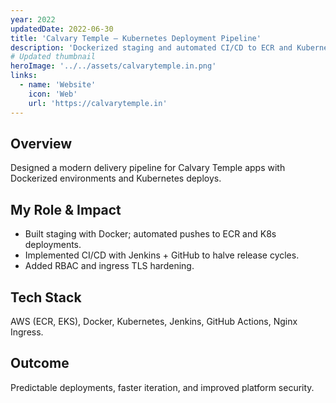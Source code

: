 ```yaml
---
year: 2022
updatedDate: 2022-06-30
title: 'Calvary Temple – Kubernetes Deployment Pipeline'
description: 'Dockerized staging and automated CI/CD to ECR and Kubernetes with faster, safer release cycles.'
# Updated thumbnail
heroImage: '../../assets/calvarytemple.in.png'
links:
  - name: 'Website'
    icon: 'Web'
    url: 'https://calvarytemple.in'
---
```


## Overview

Designed a modern delivery pipeline for Calvary Temple apps with Dockerized environments and Kubernetes deploys.

## My Role & Impact

- Built staging with Docker; automated pushes to ECR and K8s deployments.
- Implemented CI/CD with Jenkins + GitHub to halve release cycles.
- Added RBAC and ingress TLS hardening.

## Tech Stack

AWS (ECR, EKS), Docker, Kubernetes, Jenkins, GitHub Actions, Nginx Ingress.

## Outcome

Predictable deployments, faster iteration, and improved platform security.

